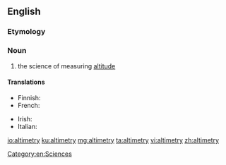 ==English==

===Etymology===
{{suffix|altitude|alt1=alti(tude)|metry|lang=en}}

===Noun===
{{en-noun|-}}

# the science of measuring [[altitude]]

====Translations====
{{trans-top|the science of measuring altitude}}
* Finnish: {{t|fi|altimetria}}
* French: {{t+|fr|altimétrie|m}}
{{trans-mid}}
* Irish: {{t|ga|airdemhéadracht|f}}
* Italian: {{t|it|altimetria|f}}
{{trans-bottom}}

[[Category:en:Sciences]]

[[io:altimetry]]
[[ku:altimetry]]
[[mg:altimetry]]
[[ta:altimetry]]
[[vi:altimetry]]
[[zh:altimetry]]